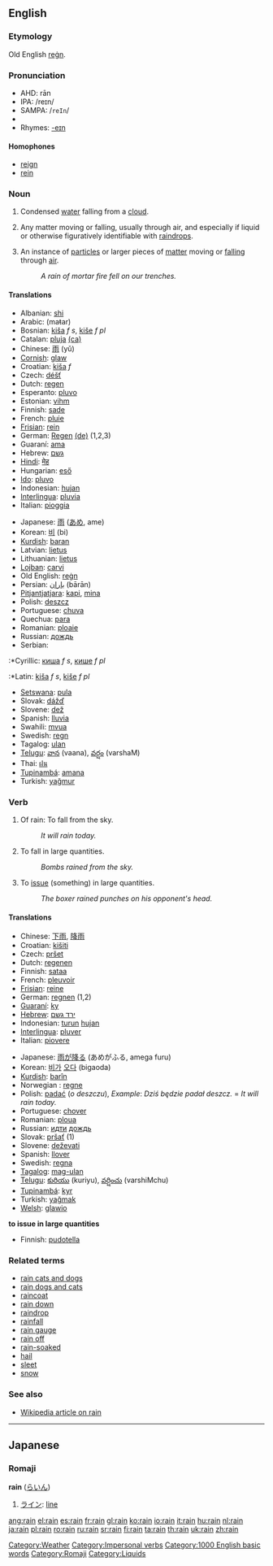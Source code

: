 ==English==

===Etymology===
Old English [[regn|reġn]].

===Pronunciation===
*AHD: rān
*IPA: /reɪn/
*SAMPA: /<tt>reIn</tt>/
*{{audio|en-us-rain.ogg|Audio (US)}}
*Rhymes: [[Rhymes:English:-eɪn|-eɪn]]

====Homophones====
*[[reign]]
*[[rein]]

===Noun===
{{en-noun|rain|rains}}
#[[Category:Weather]] {{uncountable}} Condensed [[water]] falling from a [[cloud]].
#{{uncountable}} {{figurative}} Any matter moving or falling, usually through air, and especially if liquid or otherwise figuratively identifiable with [[raindrop]]s.
#{{countable}} {{figurative}} An instance of [[particle]]s or larger pieces of [[matter]] moving or [[fall]]ing through [[air]].
#:''A rain of mortar fire fell on our trenches.''

====Translations====
{{top}}
*Albanian: [[shi]]
*Arabic: {{ARchar|[[مطر]]}} (maŧar)
*Bosnian: [[kiša]] ''f s'', [[kiše]] ''f pl''
*Catalan: [[pluja]] {{f}} [[:ca:pluja|(ca)]]
*Chinese: [[雨]] (yǔ)
*[[Cornish]]: [[glaw]]
*Croatian: [[kiša]] ''f''
*Czech: [[déšť]] {{m}}
*Dutch: [[regen]] {{m}}
*Esperanto: [[pluvo]]
*Estonian: [[vihm]]
*Finnish: [[sade]]
*French: [[pluie]] {{f}}
*[[Frisian]]: [[rein]]
*German: [[Regen]] {{m}} [[:de:Regen|(de)]] (1,2,3)
*Guaraní: [[ama]]
*Hebrew: [[גשם]] {{m}}
*[[Hindi]]: [[मेह]]
*Hungarian: [[eső]]
*[[Ido]]: [[pluvo]]
*Indonesian: [[hujan]]
*[[Interlingua]]: [[pluvia]]
*Italian: [[pioggia]] {{f}}
{{mid}}
*Japanese: [[雨]] ([[あめ]], ame)
*Korean: [[비]] (bi)
*[[Kurdish]]: [[baran]]
*Latvian: [[lietus]] {{m}}
*Lithuanian: [[lietus]] {{m}}
*[[Lojban]]: [[carvi]]
*Old English: [[regn|reġn]]
*Persian: [[باران]] (bārān)
*[[Pitjantjatjara]]: [[kapi]], [[mina]]
*Polish: [[deszcz]] {{m}}
*Portuguese: [[chuva]] {{f}}
*Quechua: [[para]]
*Romanian: [[ploaie]] {{f}}
*Russian: [[дождь]]
*Serbian:
:*Cyrillic: [[киша]] ''f s'', [[кише]] ''f pl''
:*Latin: [[kiša]] ''f s'', [[kiše]] ''f pl''
*[[Setswana]]: [[pula]]
*Slovak: [[dážď]] {{m}}
*Slovene: [[dež]] {{m}}
*Spanish: [[lluvia]] {{f}}
*Swahili: [[mvua]]
*Swedish: [[regn]]
*Tagalog: [[ulan]]
*[[Telugu]]: [[వాన]] (vaana), [[వర్షం]] (varshaM)
*Thai: [[ฝน]]
*[[Tupinambá]]: [[amana]]
*Turkish: [[yağmur]]
{{bottom}}

===Verb===
{{en-verb|rain|rains|rained|raining}}
#{{avalent}} Of rain: To fall from the sky.
#:''It will rain today.''
#{{intransitive}} To fall in large quantities.
#:''Bombs rained from the sky.''
#{{transitive}} To [[issue]] (something) in large quantities.
#:''The boxer rained punches on his opponent's head.''

====Translations====
{{top}}
*Chinese: [[下雨]], [[降雨]]
*Croatian: [[kišiti]]
*Czech: [[pršet]]
*Dutch: [[regenen]]
*Finnish: [[sataa]]
*French: [[pleuvoir]]
*[[Frisian]]: [[reine]]
*German: [[regnen]] (1,2)
*[[Guaraní]]: [[ky]]
*[[Hebrew]]: [[ירד גשם]] 
*Indonesian: [[turun]] [[hujan]]
*[[Interlingua]]: [[pluver]]
*Italian: [[piovere]]
{{mid}}
*Japanese: [[雨]]が[[降る]] (あめがふる, amega furu)
*Korean: [[비]]가 [[오다]] (bigaoda)
*[[Kurdish]]: [[barîn]]
*Norwegian<!--do not wikify-->: [[regne]]
*Polish: [[padać]] (''o deszczu''), ''Example'': ''Dziś będzie padał deszcz.'' = ''It will rain today.''
*Portuguese: [[chover]]
*Romanian: [[ploua]] {{f}}
*Russian: [[идти]] [[дождь]]
*Slovak: [[pršať]] (1)
*Slovene: [[deževati]]
*Spanish: [[llover]]
*Swedish: [[regna]]
*[[Tagalog]]: [[mag-ulan]]
*[[Telugu]]: [[కురియు]] (kuriyu), [[వర్షించు]] (varshiMchu)
*[[Tupinambá]]: [[kyr]]
*Turkish: [[yağmak]]
*[[Welsh]]: [[glawio]]
{{bottom}}

'''to issue in large quantities'''
{{top}}
*Finnish: [[pudotella]]
{{mid}}
{{bottom}}

===Related terms===
*[[rain cats and dogs]]
*[[rain dogs and cats]]
*[[raincoat]]
*[[rain down]]
*[[raindrop]]
*[[rainfall]]
*[[rain gauge]]
*[[rain off]] <!--be cancelled because of rain-->
*[[rain-soaked]]
*[[hail]]
*[[sleet]]
*[[snow]]

===See also===
*[[w:Rain|Wikipedia article on rain]]

[[Category:Impersonal verbs]]
[[Category:1000 English basic words]]

----
==Japanese==

===Romaji===
[[Category:Romaji]]
'''rain''' ([[らいん]])
#[[ライン]]: [[line]]

[[Category:Liquids]]

[[ang:rain]]
[[el:rain]]
[[es:rain]]
[[fr:rain]]
[[gl:rain]]
[[ko:rain]]
[[io:rain]]
[[it:rain]]
[[hu:rain]]
[[nl:rain]]
[[ja:rain]]
[[pl:rain]]
[[ro:rain]]
[[ru:rain]]
[[sr:rain]]
[[fi:rain]]
[[ta:rain]]
[[th:rain]]
[[uk:rain]]
[[zh:rain]]